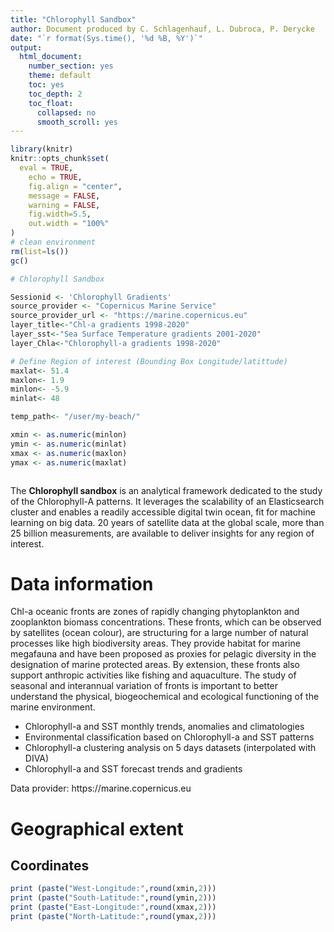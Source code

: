 ---
title: "Chlorophyll Sandbox"
author: Document produced by C. Schlagenhauf, L. Dubroca, P. Derycke
date: "`r format(Sys.time(), '%d %B, %Y')`"
output:
  html_document:
    number_section: yes
    theme: default
    toc: yes
    toc_depth: 2
    toc_float:
      collapsed: no
      smooth_scroll: yes
---
```{r setup, include=FALSE}
library(knitr)
knitr::opts_chunk$set(
  eval = TRUE,
	echo = TRUE,
	fig.align = "center",
	message = FALSE,
	warning = FALSE,
	fig.width=5.5,
	out.width = "100%"
)
# clean environment
rm(list=ls())
gc()
```

```{r, include=FALSE, results='hide'}
# Chlorophyll Sandbox

Sessionid <- 'Chlorophyll Gradients'
source_provider <- "Copernicus Marine Service"
source_provider_url <- "https://marine.copernicus.eu"
layer_title<-"Chl-a gradients 1998-2020"
layer_sst<-"Sea Surface Temperature gradients 2001-2020"
layer_Chla<-"Chlorophyll-a gradients 1998-2020"

# Define Region of interest (Bounding Box Longitude/latittude)
maxlat<- 51.4
maxlon<- 1.9
minlon<- -5.9
minlat<- 48

temp_path<- "/user/my-beach/"

xmin <- as.numeric(minlon)
ymin <- as.numeric(minlat)
xmax <- as.numeric(maxlon)
ymax <- as.numeric(maxlat)



```


The <b>Chlorophyll sandbox</b> is an analytical framework dedicated to the study of the Chlorophyll-A patterns. It leverages the scalability of an Elasticsearch cluster and enables a readily accessible digital twin ocean, fit for machine learning on big data. 20 years of satellite data at the global scale, more than 25 billion measurements, are available to deliver insights for any region of interest.

# Data information


Chl-a oceanic fronts are zones of rapidly changing phytoplankton and zooplankton biomass concentrations. These fronts, which can be observed by satellites (ocean colour), are structuring for a large number of natural processes like high biodiversity areas. They provide habitat for marine megafauna and have been proposed as proxies for pelagic diversity in the designation of marine protected areas. By extension, these fronts also support anthropic activities like fishing and aquaculture. The study of seasonal and interannual variation of fronts is important to better understand the physical, biogeochemical and ecological functioning of the marine environment.


<UL>
<LI>	Chlorophyll-a and SST monthly trends, anomalies and climatologies
<LI>	Environmental classification based on Chlorophyll-a and SST patterns
<LI>	Chlorophyll-a clustering analysis on 5 days datasets (interpolated with DIVA)
<LI>	Chlorophyll-a and SST forecast trends and gradients
</UL>

Data provider: https://marine.copernicus.eu


# Geographical extent


## Coordinates
```{r,echo=FALSE}
print (paste("West-Longitude:",round(xmin,2)))
print (paste("South-Latitude:",round(ymin,2)))
print (paste("East-Longitude:",round(xmax,2)))
print (paste("North-Latitude:",round(ymax,2)))
```



